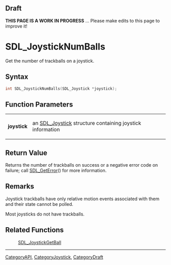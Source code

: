 
== Draft ==

'''THIS PAGE IS A WORK IN PROGRESS''' ... Please make edits to this page to improve it!
= SDL_JoystickNumBalls =

Get the number of trackballs on a joystick.

== Syntax ==

<syntaxhighlight lang='c'>
int SDL_JoystickNumBalls(SDL_Joystick *joystick);
</syntaxhighlight>

== Function Parameters ==

{|
|'''joystick'''
|an [[SDL_Joystick]] structure containing joystick information
|}

== Return Value ==

Returns the number of trackballs on success or a negative error code on
failure; call [[SDL_GetError]]() for more information.

== Remarks ==

Joystick trackballs have only relative motion events associated with them
and their state cannot be polled.

Most joysticks do not have trackballs.

== Related Functions ==

:[[SDL_JoystickGetBall]]

----
[[CategoryAPI]], [[CategoryJoystick]], [[CategoryDraft]]


